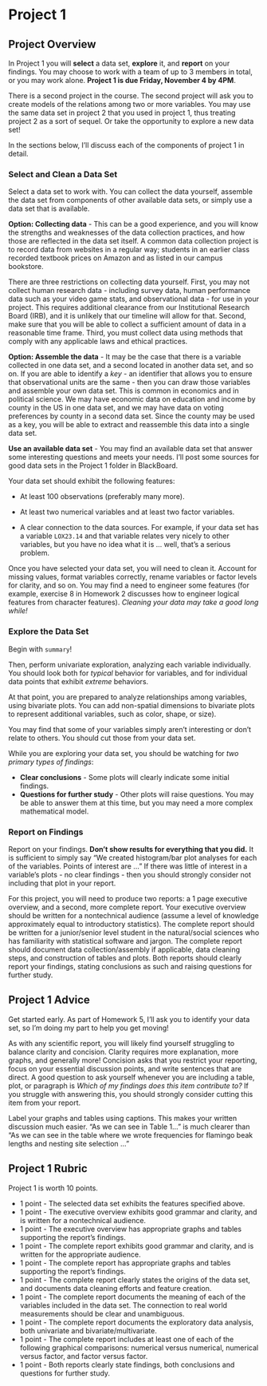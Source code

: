 # Project 1

## Project Overview

In Project 1 you will **select** a data set, **explore** it, and **report** on your findings.  You may choose to work with a team of up to 3 members in total, or you may work alone.  **Project 1 is due Friday, November 4 by 4PM**.

There is a second project in the course.  The second project will ask you to create models of the relations among two or more variables.  You may use the same data set in project 2 that you used in project 1, thus treating project 2 as a sort of sequel.  Or take the opportunity to explore a new data set!

In the sections below, I'll discuss each of the components of project 1 in detail.

### Select and Clean a Data Set

Select a data set to work with.  You can collect the data yourself, assemble the data set from components of other available data sets, or simply use a data set that is available.

**Option: Collecting data** - This can be a good experience, and you will know the strengths and weaknesses of the data collection practices, and how those are reflected in the data set itself.  A common data collection project is to record data from websites in a regular way; students in an earlier class recorded textbook prices on Amazon and as listed in our campus bookstore.  

There are three restrictions on collecting data yourself.  First, you may not collect human research data - including survey data, human performance data such as your video game stats, and observational data - for use in your project.  This requires additional clearance from our Institutional Research Board (IRB), and it is unlikely that our timeline will allow for that.  Second, make sure that you will be able to collect a sufficient amount of data in a reasonable time frame.  Third, you must collect data using methods that comply with any applicable laws and ethical practices.

**Option: Assemble the data** - It may be the case that there is a variable collected in one data set, and a second located in another data set, and so on.  If you are able to identify a *key* - an identifier that allows you to ensure that observational units are the same - then you can draw those variables and assemble your own data set.  This is common in economics and in political science.  We may have economic data on education and income by county in the US in one data set, and we may have data on voting preferences by county in a second data set.  Since the county may be used as a key, you will be able to extract and reassemble this data into a single data set.

**Use an available data set** - You may find an available data set that answer some interesting questions and meets your needs.  I'll post some sources for good data sets in the Project 1 folder in BlackBoard.

Your data set should exhibit the following features:

* At least 100 observations (preferably many more).

* At least two numerical variables and at least two factor variables.

* A clear connection to the data sources.  For example, if your data set has a variable `LOX23.14` and that variable relates very nicely to other variables, but you have no idea what it is ... well, that's a serious problem.

Once you have selected your data set, you will need to clean it.  Account for missing values, format variables correctly, rename variables or factor levels for clarity, and so on.  You may find a need to engineer some features (for example, exercise 8 in Homework 2 discusses how to engineer logical features from character features).  *Cleaning your data may take a good long while!*

### Explore the Data Set

Begin with `summary`!

Then, perform univariate exploration, analyzing each variable individually.  You should look both for *typical* behavior for variables, and for individual data points that exhibit *extreme* behaviors.

At that point, you are prepared to analyze relationships among variables, using bivariate plots.  You can add non-spatial dimensions to bivariate plots to represent additional variables, such as color, shape, or size).

You may find that some of your variables simply aren't interesting or don't relate to others.  You should cut those from your data set.

While you are exploring your data set, you should be watching for *two primary types of findings*:

* **Clear conclusions** - Some plots will clearly indicate some initial findings.
* **Questions for further study** - Other plots will raise questions.  You may be able to answer them at this time, but you may need a more complex mathematical model.

### Report on Findings

Report on your findings.  **Don't show results for everything that you did.**  It is sufficient to simply say "We created histogram/bar plot analyses for each of the variables.  Points of interest are ..."  If there was little of interest in a variable's plots - no clear findings - then you should strongly consider not including that plot in your report.

For this project, you will need to produce two reports: a 1 page executive overview, and a second, more complete report.  Your executive overview should be written for a nontechnical audience (assume a level of knowledge approximately equal to introductory statistics).  The complete report should be written for a junior/senior level student in the natural/social sciences who has familiarity with statistical software and jargon.  The complete report should document data collection/assembly if applicable, data cleaning steps, and construction of tables and plots.  Both reports should clearly report your findings, stating conclusions as such and raising questions for further study.

## Project 1 Advice

Get started early.  As part of Homework 5, I'll ask you to identify your data set, so I'm doing my part to help you get moving!  

As with any scientific report, you will likely find yourself struggling to balance clarity and concision.  Clarity requires more explanation, more graphs, and generally more!  Concision asks that you restrict your reporting, focus on your essential discussion points, and write sentences that are direct.  A good question to ask yourself whenever you are including a table, plot, or paragraph is *Which of my findings does this item contribute to?*  If you struggle with answering this, you should strongly consider cutting this item from your report.

Label your graphs and tables using captions.  This makes your written discussion much easier.  "As we can see in Table 1..." is much clearer than "As we can see in the table where we wrote frequencies for flamingo beak lengths and nesting site selection ..."

## Project 1 Rubric

Project 1 is worth 10 points.

* 1 point - The selected data set exhibits the features specified above.
* 1 point - The executive overview exhibits good grammar and clarity, and is written for a nontechnical audience.
* 1 point - The executive overview has appropriate graphs and tables supporting the report's findings.
* 1 point - The complete report exhibits good grammar and clarity, and is written for the appropriate audience.
* 1 point - The complete report has appropriate graphs and tables supporting the report's findings.
* 1 point - The complete report clearly states the origins of the data set, and documents data cleaning efforts and feature creation.
* 1 point - The complete report documents the meaning of each of the variables included in the data set.  The connection to real world measurements should be clear and unambiguous.
* 1 point - The complete report documents the exploratory data analysis, both univariate and bivariate/multivariate. 
* 1 point - The complete report includes at least one of each of the following graphical comparisons: numerical versus numerical, numerical versus factor, and factor versus factor.
* 1 point - Both reports clearly state findings, both conclusions and questions for further study.

